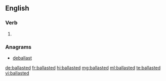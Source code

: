 ==English==

===Verb===
{{head|en|verb form}}

# {{en-past of|ballast}}

===Anagrams===
* [[deballast#English|deballast]]

[[de:ballasted]]
[[fr:ballasted]]
[[hi:ballasted]]
[[mg:ballasted]]
[[ml:ballasted]]
[[te:ballasted]]
[[vi:ballasted]]